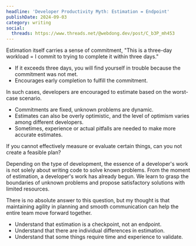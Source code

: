 ```yaml
---
headline: 'Developer Productivity Myth: Estimation = Endpoint'
publishDate: 2024-09-03
category: writing
social:
  threads: https://www.threads.net/@webdong.dev/post/C_b3P_mh453
---
```


Estimation itself carries a sense of commitment, "This is a three-day workload = I commit to trying to complete it within three days."

- If it exceeds three days, you will find yourself in trouble because the commitment was not met.
- Encourages early completion to fulfill the commitment.

In such cases, developers are encouraged to estimate based on the worst-case scenario.

- Commitments are fixed, unknown problems are dynamic.
- Estimates can also be overly optimistic, and the level of optimism varies among different developers.
- Sometimes, experience or actual pitfalls are needed to make more accurate estimates.

If you cannot effectively measure or evaluate certain things, can you not create a feasible plan?

Depending on the type of development, the essence of a developer's work is not solely about writing code to solve known problems. From the moment of estimation, a developer's work has already begun. We learn to grasp the boundaries of unknown problems and propose satisfactory solutions with limited resources.

There is no absolute answer to this question, but my thought is that maintaining agility in planning and smooth communication can help the entire team move forward together.

- Understand that estimation is a checkpoint, not an endpoint.
- Understand that there are individual differences in estimation.
- Understand that some things require time and experience to validate.
